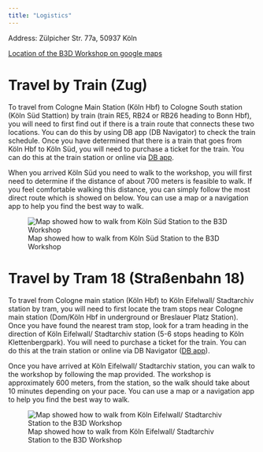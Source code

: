 ```yaml
---
title: "Logistics"
---
```


Address: Zülpicher Str. 77a, 50937 Köln

[Location of the B3D Workshop on google maps](https://goo.gl/maps/A7iHXCJVnPcBNwGy5)


# Travel by Train (Zug)
To travel from Cologne Main Station (Köln Hbf) to Cologne South station (Köln Süd Stattion) by train (train RE5, RB24 or RB26 heading to Bonn Hbf), you will need to first find out if there is a train route that connects these two locations. You can do this by using DB app (DB Navigator) to check the train schedule. Once you have determined that there is a train that goes from Köln Hbf to Köln Süd, you will need to purchase a ticket for the train. You can do this at the train station or online via [DB app](https://www.bahn.de/service/mobile/db-navigator).

When you arrived Köln Süd you need to walk to the workshop, you will first need to determine if the distance of about 700 meters is feasible to walk. If you feel comfortable walking this distance, you can simply follow the most direct route which is showed on below. You can use a map or a navigation app to help you find the best way to walk.

![Map showed how to walk from Köln Süd Station to the B3D Workshop](images/train.png)

# Travel by Tram 18 (Straßenbahn 18)

To travel from Cologne main station (Köln Hbf) to Köln Eifelwall/ Stadtarchiv station by tram, you will need to first locate the tram stops near Cologne main station (Dom/Köln Hbf in underground or Breslauer Platz Station). Once you have found the nearest tram stop, look for a tram heading in the direction of Köln Eifelwall/ Stadtarchiv station (5-6 stops heading to Köln Klettenbergpark). You will need to purchase a ticket for the train. You can do this at the train station or online via DB Navigator ([DB app](https://www.bahn.de/service/mobile/db-navigator)).

Once you have arrived at Köln Eifelwall/ Stadtarchiv station, you can walk to the workshop by following the map provided. The workshop is approximately 600 meters, from the station, so the walk should take about 10 minutes depending on your pace. You can use a map or a navigation app to help you find the best way to walk.

![Map showed how to walk from Köln Eifelwall/ Stadtarchiv Station to the B3D Workshop](images/tram.png)




